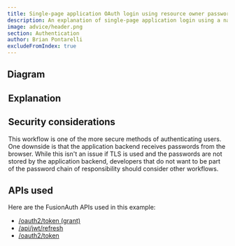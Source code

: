 ```yaml
---
title: Single-page application OAuth login using resource owner password credentials grant with sessions and refresh tokens
description: An explanation of single-page application login using a native login form that submits to the application backend (with server-side sessions plus refresh tokens in cookies) which calls FusionAuth's Resource Owner's Password Grant
image: advice/header.png
section: Authentication
author: Brian Pontarelli
excludeFromIndex: true
---
```


<Intro/>

## Diagram

<Legend/>

<Diagram/>

## Explanation

<OrderedList>
  <Step1/>
  <Step2/>
  <Step3/>
  <Step4/>
  <Step5/>
  <Step6/>
  <Step7/>
  <Step8/>
  <Step9/>
  <Step10/>
  <Step11/>
  <Step12/>
  <Step13/>
  <Step14/>
  <Step15/>
  <Step16/>
  <Step17/>
  <Step18/>
</OrderedList>

## Security considerations

This workflow is one of the more secure methods of authenticating users. One downside is that the application backend receives passwords from the browser. While this isn't an issue if TLS is used and the passwords are not stored by the application backend, developers that do not want to be part of the password chain of responsibility should consider other workflows.

## APIs used

Here are the FusionAuth APIs used in this example:

* [/oauth2/token (grant)](/docs/v1/tech/oauth/endpoints#resource-owner-password-credentials-grant-request)
* [/api/jwt/refresh](/docs/v1/tech/apis/jwt#refresh-a-jwt)
* [/oauth2/token](/docs/v1/tech/oauth/endpoints#refresh-token-grant-request)
